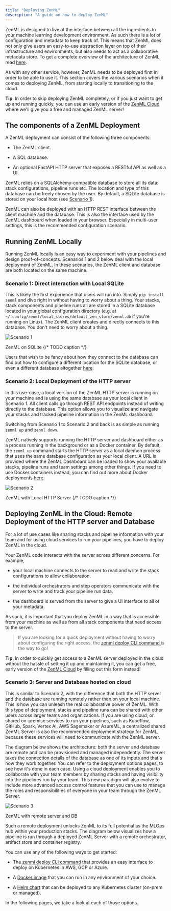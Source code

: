 ```yaml
---
title: "Deploying ZenML"
description: "A guide on how to deploy ZenML"
---
```


ZenML is designed to live at the interface between all the ingredients to your machine learning development environment. As such there is a lot of configuration and metadata to keep track of. This means that ZenML does not only give users an easy-to-use abstraction layer on top of their infrastructure and environments, but also needs to act as a collaborative metadata store. To get a complete overview of the architecture of ZenML, read [here](/getting-started/architecture-diagrams).

As with any other service, however, ZenML needs to be deployed first in order to be able to use it. This section covers the various scenarios when it comes to deploying ZenML, from starting locally to transitioning to the cloud.

**Tip**: In order to skip deploying ZenML completely, or if you just want to get up and running quickly, you can use an early version of the [ZenML Cloud](https://zenml.io/cloud) where we'll give you a free and managed ZenML server!

## The components of a ZenML Deployment

A ZenML deployment can consist of the following three components:

- The ZenML client.

- A SQL database.

- An optional FastAPI HTTP server that exposes a RESTful API as well as a UI.

ZenML relies on a SQLAlchemy-compatible database to store all its data: stack configurations, pipeline runs etc. The location and type of this database can be freely chosen by the user. By default, a SQLite database is stored on your local host (see [Scenario 1](/getting-started/deploying-zenml#running-zenml-locally)).

ZenML can also be deployed with an HTTP REST interface between the client machine and the database. This is also the interface used by the ZenML dashboard when loaded in your browser. Especially in multi-user settings, this is the recommended configuration scenario.

## Running ZenML Locally

Running ZenML locally is an easy way to experiment with your pipelines and design proof-of-concepts. Scenarios 1 and 2 below deal with the local deployment of ZenML. In these scenarios, the ZenML client and database are both located on the same machine.

### Scenario 1: Direct interaction with Local SQLite

This is likely the first experience that users will run into. Simply `pip install zenml` and dive right in without having to worry about a thing. Your stacks, stack components and pipeline runs all are stored in a SQLite database located in your global configuration directory (e.g. at `~/.config/zenml/local_stores/default_zen_store/zenml.db` if you're running on Linux). The ZenML client creates and directly connects to this database. You don't need to worry about a thing.

![Scenario 1](/images/getting-started/Scenario1.png)

ZenML on SQLite {/* TODO caption */}

Users that wish to be fancy about how they connect to the database can find out how to configure a different location for the SQLite database, or even a different database altogether [here](/guidelines/global-config).

### Scenario 2: Local Deployment of the HTTP server

In this use-case, a local version of the ZenML HTTP server is running on your machine and is using the same database as your local client in Scenario 1\. All client calls go through REST API endpoints instead of writing directly to the database. This option allows you to visualize and navigate your stacks and tracked pipeline information in the ZenML dashboard.

Switching from Scenario 1 to Scenario 2 and back is as simple as running `zenml up` and `zenml down`.

ZenML natively supports running the HTTP server and dashboard either as a process running in the background or as a Docker container. By default, the `zenml up` command starts the HTTP server as a local daemon process that uses the same database configuration as your local client. A URL is provided where the ZenML Dashboard can be loaded to show your available stacks, pipeline runs and team settings among other things. If you need to use Docker containers instead, you can find out more about Docker deployments [here](/getting-started/deploying-zenml/docker).

![Scenario 2](/images/getting-started/Scenario2.png)

ZenML with Local HTTP Server {/* TODO caption */}

## Deploying ZenML in the Cloud: Remote Deployment of the HTTP server and Database

For a lot of use cases like sharing stacks and pipeline information with your team and for using cloud services to run your pipelines, you have to deploy ZenML in the cloud.

Your ZenML code interacts with the server across different concerns. For example,

- your local machine connects to the server to read and write the stack configurations to allow collaboration.

- the individual orchestrators and step operators communicate with the server to write and track your pipeline run data.

- the dashboard is served from the server to give a UI interface to all of your metadata.

As such, it is important that you deploy ZenML in a way that is accessible from your machine as well as from all stack components that need access to the server.

> If you are looking for a quick deployment without having to worry about configuring the right access, the [zenml deploy CLI command ](/getting-started/deploying-zenml/cli)is the way to go!

**Tip**: In order to quickly get access to a ZenML server deployed in the cloud without the hassle of setting it up and maintaining it, you can get a free, early version of the [ZenML Cloud](https://zenml.io/cloud) by filling out this form instead!

### Scenario 3: Server and Database hosted on cloud

This is similar to Scenario 2, with the difference that both the HTTP server and the database are running remotely rather than on your local machine. This is how you can unleash the real collaborative power of ZenML. With this type of deployment, stacks and pipeline runs can be shared with other users across larger teams and organizations. If you are using cloud, or shared on-premise services to run your pipelines, such as Kubeflow, GitHub, Spark, Vertex AI, AWS Sagemaker or AzureML, a centralized shared ZenML Server is also the recommended deployment strategy for ZenML, because these services will need to communicate with the ZenML server.

The diagram below shows the architecture: both the server and database are remote and can be provisioned and managed independently. The server takes the connection details of the database as one of its inputs and that's how they work together. You can refer to the deployment options pages, to see how it's done in each case. Using a cloud deployment enables you to collaborate with your team members by sharing stacks and having visibility into the pipelines run by your team. This new paradigm will also evolve to include more advanced access control features that you can use to manage the roles and responsibilities of everyone in your team through the ZenML Server.

![Scenario 3](/images/getting-started/Scenario3.2.png)

ZenML with remote server and DB

Such a remote deployment unlocks ZenML to its full potential as the MLOps hub within your production stacks. The diagram below visualizes how a pipeline is run through a deployed ZenML Server with a remote orchestrator, artifact store and container registry.

<Snippet file="getting-started/remote-server.mdx" />

You can use any of the following ways to get started:

- The [zenml deploy CLI command](/getting-started/deploying-zenml/cli) that provides an easy interface to deploy on Kubernetes in AWS, GCP or Azure.

- A [Docker image](/getting-started/deploying-zenml/docker) that you can run in any environment of your choice.

- A [Helm chart](/getting-started/deploying-zenml/helm) that can be deployed to any Kubernetes cluster (on-prem or managed).

In the following pages, we take a look at each of those options.
